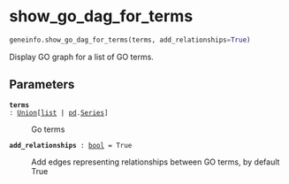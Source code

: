 # show_go_dag_for_terms { #geneinfo.show_go_dag_for_terms }

```python
geneinfo.show_go_dag_for_terms(terms, add_relationships=True)
```

Display GO graph for a list of GO terms.

## Parameters {.doc-section .doc-section-parameters}

<code>[**terms**]{.parameter-name} [:]{.parameter-annotation-sep} [[Union](`typing.Union`)\[[list](`list`) \| [pd](`pandas`).[Series](`pandas.Series`)\]]{.parameter-annotation}</code>

:   Go terms

<code>[**add_relationships**]{.parameter-name} [:]{.parameter-annotation-sep} [[bool](`bool`)]{.parameter-annotation} [ = ]{.parameter-default-sep} [True]{.parameter-default}</code>

:   Add edges representing relationships between GO terms, by default True